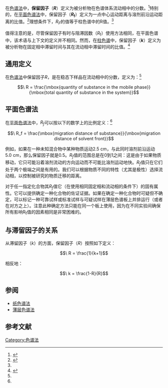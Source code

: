 在[[色谱法|色谱法]]中，'''保留因子'''（'''''R'''''）定义为被分析物在色谱体系流动相中的分数。<ref name="IUPAC R1993 3.7.13">{{citation | last = Ettre | first = L. S. | year = 1993 | title = Nomenclature for chromatography (IUPAC Recommendations 1993) | journal = Pure and Applied Chemistry | volume = 65 | issue = 4 | pages = 819 | doi = 10.1351/pac199365040819 | url = http://goldbook.iupac.org/R05352.html | format = 3.7.13: retardation factor, ''R'' in column chromatography; p843 | accessdate = 2013-05-04 | archive-date = 2016-05-06 | archive-url = https://web.archive.org/web/20160506020748/http://goldbook.iupac.org/R05352.html | dead-url = no }}</ref>特别的，在[[色谱法|平面色谱法]]中，保留因子（'''''R'''''<sub>'''f'''</sub>）定义为一点中心运动距离与溶剂前沿运动距离的比值。<ref name="IUPAC R1993 3.8.04">{{citation | last = Ettre | first = L. S. | year = 1993 | title = Nomenclature for chromatography (IUPAC Recommendations 1993) | journal = Pure and Applied Chemistry | volume = 65 | issue = 4 | pages = 819 | doi = 10.1351/pac199365040819 | url = http://goldbook.iupac.org/R05353.html | format = 3.8.04: retardation factor, ''R<sub>F</sub>'' in planar chromatography; p845 | accessdate = 2013-05-04 | archive-date = 2016-06-06 | archive-url = https://web.archive.org/web/20160606051327/http://goldbook.iupac.org/R05353.html | dead-url = no }}</ref>理想条件下，''R<sub>F</sub>''的值等于柱色谱中的R值。<ref name="IUPAC R1993 3.8.04" /> 

值得注意的是，尽管保留因子有时与阻滞因数（''R''<sub>f</sub>）使用方法相同，在平面色谱中，该术语与上下文的定义并不相同。然而，在[[柱色谱|柱色谱]]中，保留因子（'''''k'''''）定义为被分析物在固定相中滞留时间与其在流动相中滞留时间的比值。<ref name="IUPAC R1993 3.7.12">{{citation | last = Ettre | first = L. S. | year = 1993 | title = Nomenclature for chromatography (IUPAC Recommendations 1993) | journal = Pure and Applied Chemistry | volume = 65 | issue = 4 | pages = 819 | doi = 10.1351/pac199365040819 | url = http://goldbook.iupac.org/R05359.html | format = 3.7.12: retention factor, ''k'' in column chromatography; p843 | accessdate = 2013-05-04 | archive-date = 2016-11-17 | archive-url = https://web.archive.org/web/20161117132413/http://goldbook.iupac.org/R05359.html | dead-url = no }}</ref>

==通用定义==
在[[色谱法|色谱法]]中保留因子''R''，是在稳态下样品在流动相中的分数，定义为：<ref name="IUPAC R1993 3.7.13"/>

:<math>\ R = \frac{\mbox{quantity of substance in the mobile phase}}{\mbox{total quantity of substance in the system}}</math>

==平面色谱法==

在[[色谱法|平面色谱法]]中，''R<sub>f</sub>''可以按以下的数学上的比例定义：<ref name="IUPAC R1993 3.8.04"/>

:<math>\ R_f = \frac{\mbox{migration distance of substance}}{\mbox{migration distance of solvent front}}</math>

例如，如果在一种未知混合物中某种物质运动2.5 cm，与此同时溶剂前沿运动5.0 cm，那么保留因子就是0.5。''R<sub>f</sub>''值的范围总是在0到1之间：这是由于如果物质移动，它只可能沿着溶剂流动的方向运动而不可能比溶剂运动地快。''R<sub>f</sub>''值只在它们处于两个极端之间是有用的。我们可以根据物质不同的特性（尤其是极性）选择流动相，以控制被研究的物质迁移的距离。

对于任一指定化合物其''R<sub>f</sub>''值它（在使用相同固定相和流动相的条件下）的固有属性。它可以提供确定一种化合物的佐证证据。如果在确定一种化合物时可疑但不确定，可以标记一种可靠试样或标准试样与可疑试样在薄层色谱板上并排运行（或者在对方之上）。注意此种确定方法只能在同一个板上使用，因为在不同实验间确保所有影响R<sub>f</sub>值的因素相同是非常困难的。

==与滞留因子的关系==
从滞留因子（''k''）的方面，保留因子（''R''）按照如下定义：

:<math>\ R = \frac{1}{k+1} </math>

相反地：

:<math>\ k = \frac{1-R}{R} </math>

==参阅==
*[[纸色谱法|纸色谱法]] 
*[[薄层色谱法|薄层色谱法]]

==参考文献==
{{Reflist}}

{{色谱法}}

[[Category:色谱法|Category:色谱法]]